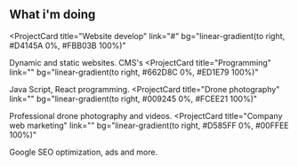 ## What i'm doing

<ProjectCard
  title="Website develop"
  link="#"
  bg="linear-gradient(to right, #D4145A 0%, #FBB03B 100%)"
>
  Dynamic and static websites. CMS's
</ProjectCard>
<ProjectCard
  title="Programming"
  link=""
  bg="linear-gradient(to right, #662D8C 0%, #ED1E79 100%)"
>
  Java Script, React programming.
</ProjectCard>
<ProjectCard
  title="Drone photography"
  link=""
  bg="linear-gradient(to right, #009245 0%, #FCEE21 100%)"
>
  Professional drone photography and videos.
</ProjectCard>
<ProjectCard
  title="Company web marketing"
  link=""
  bg="linear-gradient(to right, #D585FF 0%, #00FFEE 100%)"
>
  Google SEO optimization, ads and more.
</ProjectCard>
